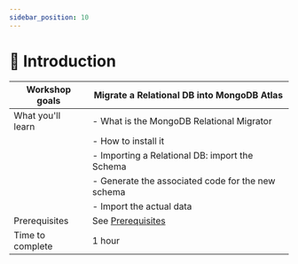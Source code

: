 ```yaml
---
sidebar_position: 10
---
```

# 📘 Introduction


|Workshop goals|Migrate a Relational DB into MongoDB Atlas|
|-|-|
|What you'll learn|- What is the MongoDB Relational Migrator|
||- How to install it|
||- Importing a Relational DB: import the Schema|
||- Generate the associated code for the new schema|
||- Import the actual data|
|Prerequisites| See [Prerequisites](/docs/prerequisites/)|
|Time to complete|1 hour|

